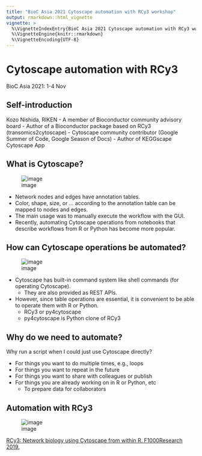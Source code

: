 ```yaml
---
title: "BioC Asia 2021 Cytoscape automation with RCy3 workshop"
output: rmarkdown::html_vignette
vignette: >
  %\VignetteIndexEntry{BioC Asia 2021 Cytoscape automation with RCy3 workshop}
  %\VignetteEngine{knitr::rmarkdown}
  %\VignetteEncoding{UTF-8}
---
```

 	
# Cytoscape automation with RCy3

BioC Asia 2021: 1-4 Nov

## Self-introduction

Kozo Nishida, RIKEN
- A member of Bioconductor community advisory board
- Author of a Bioconductor package based on RCy3 (transomics2cytoscape)
- Cytoscape community contributor (Google Summer of Code, Google Season of Docs)
- Author of KEGGscape Cytoscape App

## What is Cytoscape?

![image](https://user-images.githubusercontent.com/12192/139395948-a00a68f1-64c4-4dbd-b33e-a7258a4b2e4e.png)

- Network nodes and edges have annotation tables.
- Color, shape, size, or ... according to the annotation table can be mapped to nodes and edges.
- The main usage was to manually execute the workflow with the GUI.
- Recently, automating Cytoscape operations from notebooks that describe workflows from R or Python has become more popular.

## How can Cytoscape operations be automated?

![image](https://user-images.githubusercontent.com/12192/139397677-80076550-e458-4bd4-9ab5-ba48ef6843b9.png)

- Cytoscape has built-in command system like shell commands (for operating Cytoscape).
  - They are also provided as REST APIs.
- However, since table operations are essential, it is convenient to be able to operate them with R or Python.
  - RCy3 or py4cytoscape
  - py4cytoscape is Python clone of RCy3

## Why do we need to automate?
Why run a script when I could just use Cytoscape directly?

- For things you want to do multiple times, e.g., loops
- For things you want to repeat in the future
- For things you want to share with colleagues or publish
- For things you are already working on in R or Python, etc
  - To prepare data for collaborators

## Automation with RCy3

![image](https://user-images.githubusercontent.com/12192/139400142-8a2a764b-dbbe-4e47-9d3c-d4cc07602468.png)

[RCy3: Network biology using Cytoscape from within R. F1000Research 2019.](https://f1000research.com/articles/8-1774)
